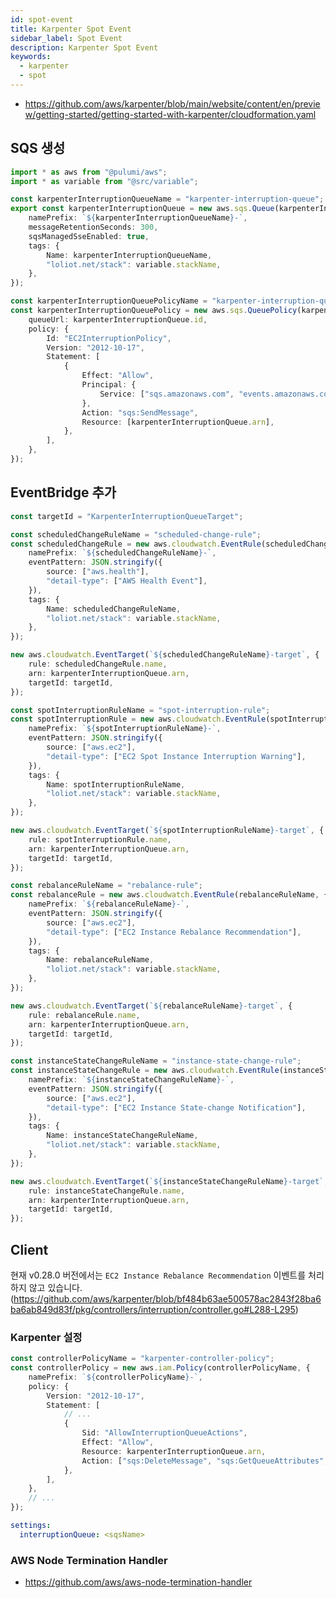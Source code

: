 ```yaml
---
id: spot-event
title: Karpenter Spot Event
sidebar_label: Spot Event
description: Karpenter Spot Event
keywords:
  - karpenter
  - spot
---
```


- https://github.com/aws/karpenter/blob/main/website/content/en/preview/getting-started/getting-started-with-karpenter/cloudformation.yaml

## SQS 생성

```ts
import * as aws from "@pulumi/aws";
import * as variable from "@src/variable";

const karpenterInterruptionQueueName = "karpenter-interruption-queue";
export const karpenterInterruptionQueue = new aws.sqs.Queue(karpenterInterruptionQueueName, {
	namePrefix: `${karpenterInterruptionQueueName}-`,
	messageRetentionSeconds: 300,
	sqsManagedSseEnabled: true,
	tags: {
		Name: karpenterInterruptionQueueName,
		"loliot.net/stack": variable.stackName,
	},
});

const karpenterInterruptionQueuePolicyName = "karpenter-interruption-queue-policy";
const karpenterInterruptionQueuePolicy = new aws.sqs.QueuePolicy(karpenterInterruptionQueuePolicyName, {
	queueUrl: karpenterInterruptionQueue.id,
	policy: {
		Id: "EC2InterruptionPolicy",
		Version: "2012-10-17",
		Statement: [
			{
				Effect: "Allow",
				Principal: {
					Service: ["sqs.amazonaws.com", "events.amazonaws.com"],
				},
				Action: "sqs:SendMessage",
				Resource: [karpenterInterruptionQueue.arn],
			},
		],
	},
});
```

## EventBridge 추가

```ts
const targetId = "KarpenterInterruptionQueueTarget";

const scheduledChangeRuleName = "scheduled-change-rule";
const scheduledChangeRule = new aws.cloudwatch.EventRule(scheduledChangeRuleName, {
	namePrefix: `${scheduledChangeRuleName}-`,
	eventPattern: JSON.stringify({
		source: ["aws.health"],
		"detail-type": ["AWS Health Event"],
	}),
	tags: {
		Name: scheduledChangeRuleName,
		"loliot.net/stack": variable.stackName,
	},
});

new aws.cloudwatch.EventTarget(`${scheduledChangeRuleName}-target`, {
	rule: scheduledChangeRule.name,
	arn: karpenterInterruptionQueue.arn,
	targetId: targetId,
});

const spotInterruptionRuleName = "spot-interruption-rule";
const spotInterruptionRule = new aws.cloudwatch.EventRule(spotInterruptionRuleName, {
	namePrefix: `${spotInterruptionRuleName}-`,
	eventPattern: JSON.stringify({
		source: ["aws.ec2"],
		"detail-type": ["EC2 Spot Instance Interruption Warning"],
	}),
	tags: {
		Name: spotInterruptionRuleName,
		"loliot.net/stack": variable.stackName,
	},
});

new aws.cloudwatch.EventTarget(`${spotInterruptionRuleName}-target`, {
	rule: spotInterruptionRule.name,
	arn: karpenterInterruptionQueue.arn,
	targetId: targetId,
});

const rebalanceRuleName = "rebalance-rule";
const rebalanceRule = new aws.cloudwatch.EventRule(rebalanceRuleName, {
	namePrefix: `${rebalanceRuleName}-`,
	eventPattern: JSON.stringify({
		source: ["aws.ec2"],
		"detail-type": ["EC2 Instance Rebalance Recommendation"],
	}),
	tags: {
		Name: rebalanceRuleName,
		"loliot.net/stack": variable.stackName,
	},
});

new aws.cloudwatch.EventTarget(`${rebalanceRuleName}-target`, {
	rule: rebalanceRule.name,
	arn: karpenterInterruptionQueue.arn,
	targetId: targetId,
});

const instanceStateChangeRuleName = "instance-state-change-rule";
const instanceStateChangeRule = new aws.cloudwatch.EventRule(instanceStateChangeRuleName, {
	namePrefix: `${instanceStateChangeRuleName}-`,
	eventPattern: JSON.stringify({
		source: ["aws.ec2"],
		"detail-type": ["EC2 Instance State-change Notification"],
	}),
	tags: {
		Name: instanceStateChangeRuleName,
		"loliot.net/stack": variable.stackName,
	},
});

new aws.cloudwatch.EventTarget(`${instanceStateChangeRuleName}-target`, {
	rule: instanceStateChangeRule.name,
	arn: karpenterInterruptionQueue.arn,
	targetId: targetId,
});
```

## Client

현재 v0.28.0 버전에서는 `EC2 Instance Rebalance Recommendation` 이벤트를 처리하지 않고 있습니다. (https://github.com/aws/karpenter/blob/bf484b63ae500578ac2843f28ba6ba6ab849d83f/pkg/controllers/interruption/controller.go#L288-L295)

### Karpenter 설정

```ts
const controllerPolicyName = "karpenter-controller-policy";
const controllerPolicy = new aws.iam.Policy(controllerPolicyName, {
	namePrefix: `${controllerPolicyName}-`,
	policy: {
		Version: "2012-10-17",
		Statement: [
			// ...
			{
				Sid: "AllowInterruptionQueueActions",
				Effect: "Allow",
				Resource: karpenterInterruptionQueue.arn,
				Action: ["sqs:DeleteMessage", "sqs:GetQueueAttributes", "sqs:GetQueueUrl", "sqs:ReceiveMessage"],
			},
		],
	},
	// ...
});
```

```yaml title="karpenter-values.yaml"
settings:
  interruptionQueue: <sqsName>
```

### AWS Node Termination Handler

- https://github.com/aws/aws-node-termination-handler
